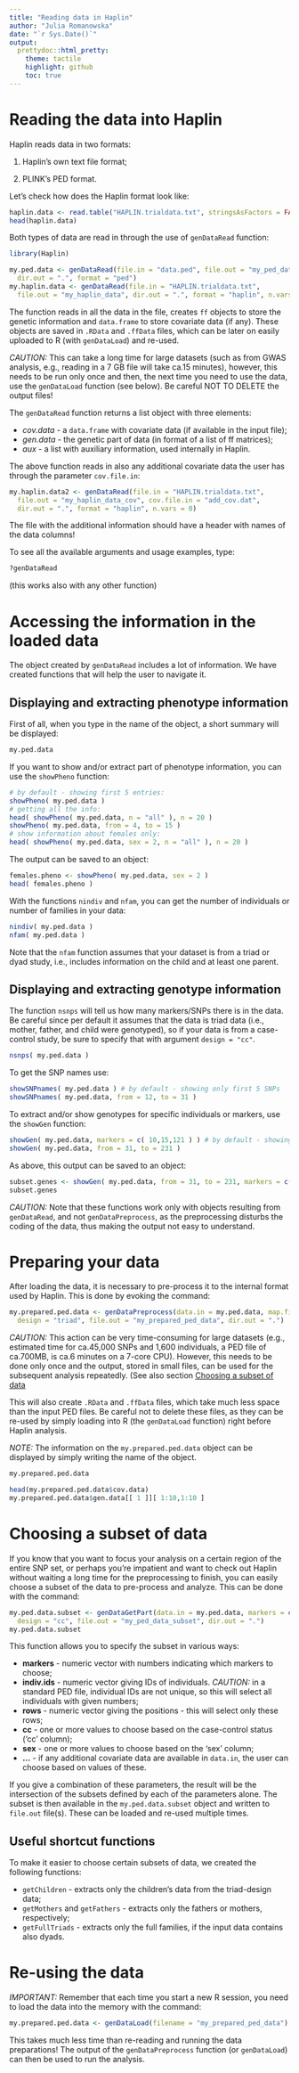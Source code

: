 ```yaml
---
title: "Reading data in Haplin"
author: "Julia Romanowska"
date: "`r Sys.Date()`"
output:
  prettydoc::html_pretty:
    theme: tactile
    highlight: github
    toc: true
---
```


# Reading the data into Haplin

Haplin reads data in two formats:

1. Haplin's own text file format;

2. PLINK's PED format.

Let's check how does the Haplin format look like:

```r
haplin.data <- read.table("HAPLIN.trialdata.txt", stringsAsFactors = FALSE)
head(haplin.data)
```

Both types of data are read in through the use of `genDataRead` function:

```r
library(Haplin)

my.ped.data <- genDataRead(file.in = "data.ped", file.out = "my_ped_data",
  dir.out = ".", format = "ped")
my.haplin.data <- genDataRead(file.in = "HAPLIN.trialdata.txt",
  file.out = "my_haplin_data", dir.out = ".", format = "haplin", n.vars = 0)
```

The function reads in all the data in the file, creates `ff` objects to store the genetic information and `data.frame` to store covariate data (if any). These objects are saved in `.RData` and `.ffData` files, which can be later on easily uploaded to R (with `genDataLoad`) and re-used.
	
_CAUTION:_ This can take a long time for large datasets (such as from GWAS analysis, e.g., reading in a 7 GB file will take ca.15 minutes), however, this needs to be run only once and then, the next time you need to use the data, use the `genDataLoad` function (see below). Be careful NOT TO DELETE the output files!
	
The `genDataRead` function returns a list object with three elements:

*  _cov.data_ - a `data.frame` with covariate data (if available in the input file);
*  _gen.data_ - the genetic part of data (in format of a list of ff matrices);
*  _aux_ - a list with auxiliary information, used internally in Haplin.

The above function reads in also any additional covariate data the user has through the parameter `cov.file.in`:

```r
my.haplin.data2 <- genDataRead(file.in = "HAPLIN.trialdata.txt",
  file.out = "my_haplin_data_cov", cov.file.in = "add_cov.dat",
  dir.out = ".", format = "haplin", n.vars = 0)
```

The file with the additional information should have a header with names of the data columns!
  
To see all the available arguments and usage examples, type:

```r
?genDataRead
```

(this works also with any other function)

# Accessing the information in the loaded data

The object created by `genDataRead` includes a lot of information. We have created functions that will help the user to navigate it.

## Displaying and extracting phenotype information

First of all, when you type in the name of the object, a short summary will be displayed:

```r
my.ped.data
```

If you want to show and/or extract part of phenotype information, you can use the `showPheno` function:

```r
# by default - showing first 5 entries:
showPheno( my.ped.data )
# getting all the info:
head( showPheno( my.ped.data, n = "all" ), n = 20 )
showPheno( my.ped.data, from = 4, to = 15 )
# show information about females only:
head( showPheno( my.ped.data, sex = 2, n = "all" ), n = 20 )
```

The output can be saved to an object:

```r
females.pheno <- showPheno( my.ped.data, sex = 2 )
head( females.pheno )
```

With the functions `nindiv` and `nfam`, you can get the number of individuals or number of families in your data:

```r
nindiv( my.ped.data )
nfam( my.ped.data )
```

Note that the `nfam` function assumes that your dataset is from a triad or dyad study, i.e., includes information on the child and at least one parent.

## Displaying and extracting genotype information

The function `nsnps` will tell us how many markers/SNPs there is in the data. Be careful since per default it assumes that the data is triad data (i.e., mother, father, and child were genotyped), so if your data is from a case-control study, be sure to specify that with argument `design = "cc"`.

```r
nsnps( my.ped.data )
```

To get the SNP names use:

```r
showSNPnames( my.ped.data ) # by default - showing only first 5 SNPs
showSNPnames( my.ped.data, from = 12, to = 31 )
```

To extract and/or show genotypes for specific individuals or markers, use the `showGen` function:

```r
showGen( my.ped.data, markers = c( 10,15,121 ) ) # by default - showing first 5 entries
showGen( my.ped.data, from = 31, to = 231 )
```

As above, this output can be saved to an object:

```r
subset.genes <- showGen( my.ped.data, from = 31, to = 231, markers = c( 10,15,121 ) )
subset.genes
```

_CAUTION:_ Note that these functions work only with objects resulting from `genDataRead`, and not `genDataPreprocess`, as the preprocessing disturbs the coding of the data, thus making the output not easy to understand.

# Preparing your data

After loading the data, it is necessary to pre-process it to the internal format used by Haplin. This is done by evoking the command:

```r
my.prepared.ped.data <- genDataPreprocess(data.in = my.ped.data, map.file = "data1.map",
  design = "triad", file.out = "my_prepared_ped_data", dir.out = ".")
```

_CAUTION:_ This action can be very time-consuming for large datasets (e.g., estimated time for ca.45,000 SNPs and 1,600 individuals, a PED file of ca.700MB, is ca.6 minutes on a 7-core CPU). However, this needs to be done only once and the output, stored in small files, can be used for the subsequent analysis repeatedly. (See also section [Choosing a subset of data](#subset)
	
This will also create `.RData` and `.ffData` files, which take much less space than the input PED files. Be careful not to delete these files, as they can be re-used by simply loading into R (the `genDataLoad` function) right before Haplin analysis.
	
_NOTE:_ The information on the `my.prepared.ped.data` object can be displayed by simply writing the name of the object.

```r
my.prepared.ped.data

head(my.prepared.ped.data$cov.data)
my.prepared.ped.data$gen.data[[ 1 ]][ 1:10,1:10 ]
```


# Choosing a subset of data {#subset}

If you know that you want to focus your analysis on a certain region of the entire SNP set, or perhaps you're impatient and want to check out Haplin without waiting a long time for the preprocessing to finish, you can easily choose a subset of the data to pre-process and analyze. This can be done with the command:

```r
my.ped.data.subset <- genDataGetPart(data.in = my.ped.data, markers = c(3:15,22),
  design = "cc", file.out = "my_ped_data_subset", dir.out = ".")
my.ped.data.subset
```

This function allows you to specify the subset in various ways:

*  __markers__ - numeric vector with numbers indicating which markers to choose;
*  __indiv.ids__ - numeric vector giving IDs of individuals. _CAUTION:_ in a standard PED file, individual IDs are not unique, so this will select all individuals with given numbers;
*  __rows__ - numeric vector giving the positions - this will select only these rows;
*  __cc__ - one or more values to choose based on the case-control status ('cc' column);
*  __sex__ - one or more values to choose based on the 'sex' column;
*  __...__ - if any additional covariate data are available in `data.in`, the user can choose based on values of these.

If you give a combination of these parameters, the result will be the intersection of the subsets defined by each of the parameters alone. The subset is then available in the `my.ped.data.subset` object and written to `file.out` file(s). These can be loaded and re-used multiple times.

## Useful shortcut functions

To make it easier to choose certain subsets of data, we created the following functions:

*  `getChildren` - extracts only the children's data from the triad-design data;
*  `getMothers` and `getFathers` - extracts only the fathers or mothers, respectively;
*  `getFullTriads` - extracts only the full families, if the input data contains also dyads.

# Re-using the data

_IMPORTANT:_ Remember that each time you start a new R session, you need to load the data into the memory with the command:

```r
my.prepared.ped.data <- genDataLoad(filename = "my_prepared_ped_data")
```

This takes much less time than re-reading and running the data preparations! The output of the `genDataPreprocess` function (or `genDataLoad`) can then be used to run the analysis.

